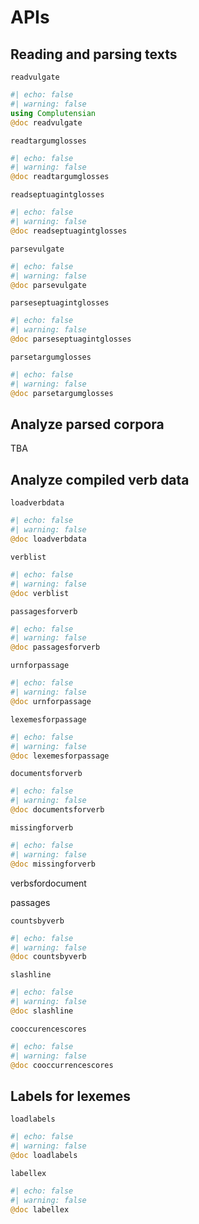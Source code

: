 # APIs


## Reading and parsing texts

`readvulgate` 

:::{.callout-note appearance="minimal"}
```julia
#| echo: false
#| warning: false
using Complutensian
@doc readvulgate
```
:::


`readtargumglosses`

:::{.callout-note appearance="minimal"}
```julia
#| echo: false
#| warning: false
@doc readtargumglosses
```
:::


`readseptuagintglosses`

:::{.callout-note appearance="minimal"}
```julia
#| echo: false
#| warning: false
@doc readseptuagintglosses
```
:::


`parsevulgate`

:::{.callout-note appearance="minimal"}
```julia
#| echo: false
#| warning: false
@doc parsevulgate
```
:::

`parseseptuagintglosses`

:::{.callout-note appearance="minimal"}
```julia
#| echo: false
#| warning: false
@doc parseseptuagintglosses
```
:::

`parsetargumglosses`


:::{.callout-note appearance="minimal"}
```julia
#| echo: false
#| warning: false
@doc parsetargumglosses
```
:::

## Analyze parsed corpora

TBA

## Analyze compiled verb data

`loadverbdata`

:::{.callout-note appearance="minimal"}
```julia
#| echo: false
#| warning: false
@doc loadverbdata
```
:::


`verblist`

:::{.callout-note appearance="minimal"}
```julia
#| echo: false
#| warning: false
@doc verblist
```
:::


`passagesforverb`

:::{.callout-note appearance="minimal"}
```julia
#| echo: false
#| warning: false
@doc passagesforverb
```
:::


`urnforpassage`

:::{.callout-note appearance="minimal"}
```julia
#| echo: false
#| warning: false
@doc urnforpassage
```
:::



`lexemesforpassage`

:::{.callout-note appearance="minimal"}
```julia
#| echo: false
#| warning: false
@doc lexemesforpassage
```
:::

`documentsforverb`

:::{.callout-note appearance="minimal"}
```julia
#| echo: false
#| warning: false
@doc documentsforverb
```
:::

`missingforverb`

:::{.callout-note appearance="minimal"}
```julia
#| echo: false
#| warning: false
@doc missingforverb
```
:::

verbsfordocument

passages

`countsbyverb`

:::{.callout-note appearance="minimal"}
```julia
#| echo: false
#| warning: false
@doc countsbyverb
```
:::


`slashline`

:::{.callout-note appearance="minimal"}
```julia
#| echo: false
#| warning: false
@doc slashline
```
:::

`cooccurencescores`

:::{.callout-note appearance="minimal"}
```julia
#| echo: false
#| warning: false
@doc cooccurrencescores
```
:::


## Labels for lexemes

`loadlabels`

:::{.callout-note appearance="minimal"}
```julia
#| echo: false
#| warning: false
@doc loadlabels
```
:::


`labellex`

:::{.callout-note appearance="minimal"}
```julia
#| echo: false
#| warning: false
@doc labellex
```
:::